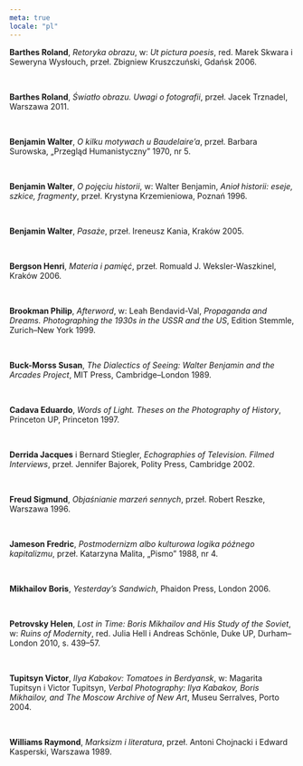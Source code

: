 ```yaml
---
meta: true
locale: "pl"
---
```


**Barthes Roland**, *Retoryka obrazu*, w: *Ut pictura poesis*, red. Marek Skwara i Seweryna Wysłouch, przeł. Zbigniew Kruszczuński, Gdańsk 2006.

<br/>

**Barthes Roland**, *Światło obrazu. Uwagi o fotografii*, przeł. Jacek Trznadel, Warszawa 2011.

<br/>

**Benjamin Walter**, *O kilku motywach u Baudelaire’a*, przeł. Barbara Surowska, „Przegląd Humanistyczny” 1970, nr 5.

<br/>

**Benjamin Walter**, *O pojęciu historii*, w: Walter Benjamin, *Anioł historii: eseje, szkice, fragmenty*, przeł. Krystyna Krzemieniowa, Poznań 1996.

<br/>

**Benjamin Walter**, *Pasaże*, przeł. Ireneusz Kania, Kraków 2005.

<br/>

**Bergson Henri**, *Materia i pamięć*, przeł. Romuald J. Weksler-Waszkinel, Kraków 2006.

<br/>

**Brookman Philip**, *Afterword*, w: Leah Bendavid-Val, *Propaganda and Dreams. Photographing the 1930s in the USSR and the US*, Edition Stemmle, Zurich–New York 1999.

<br/>

**Buck-Morss Susan**, *The Dialectics of Seeing: Walter Benjamin and the Arcades Project*, MIT Press, Cambridge–London 1989.

<br/>

**Cadava Eduardo**, *Words of Light. Theses on the Photography of History*, Princeton UP, Princeton 1997.

<br/>

**Derrida Jacques** i Bernard Stiegler, *Echographies of Television. Filmed Interviews*, przeł. Jennifer Bajorek, Polity Press, Cambridge 2002.

<br/>

**Freud Sigmund**, *Objaśnianie marzeń sennych*, przeł. Robert Reszke, Warszawa 1996.

<br/>

**Jameson Fredric**, *Postmodernizm albo kulturowa logika późnego kapitalizmu*, przeł. Katarzyna Malita, „Pismo” 1988, nr 4.

<br/>

**Mikhailov Boris**, *Yesterday’s Sandwich*, Phaidon Press, London 2006.

<br/>

**Petrovsky Helen**, *Lost in Time: Boris Mikhailov and His Study of the Soviet*, w: *Ruins of Modernity*, red. Julia Hell i Andreas Schönle, Duke UP, Durham–London 2010, s. 439–57.

<br/>

**Tupitsyn Victor**, *Ilya Kabakov: Tomatoes in Berdyansk*, w: Magarita Tupitsyn i Victor Tupitsyn, *Verbal Photography: Ilya Kabakov, Boris Mikhailov, and The Moscow Archive of New Art*, Museu Serralves, Porto 2004.

<br/>

**Williams Raymond**, *Marksizm i literatura*, przeł. Antoni Chojnacki i Edward Kasperski, Warszawa 1989.